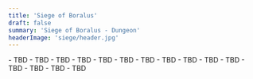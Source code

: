 ```yaml
---
title: 'Siege of Boralus'
draft: false
summary: 'Siege of Boralus - Dungeon'
headerImage: 'siege/header.jpg'
---
```


<BossCard title="Trash" image="siege/trash.jpg">
- TBD 
- TBD 
- TBD
</BossCard>

<BossCard title="Chopper Redhook" image="siege/redhook.jpg">
- TBD 
- TBD 
- TBD
</BossCard>

<BossCard title="Dread Captain Lockwood" image="siege/lockwood.jpg">
- TBD 
- TBD 
- TBD
</BossCard>

<BossCard title="Hadal Darkfathom" image="siege/hadal.jpg">
- TBD 
- TBD 
- TBD
</BossCard>

<BossCard title="Viq'Goth" image="siege/viq.jpg">
- TBD 
- TBD 
- TBD
</BossCard>
